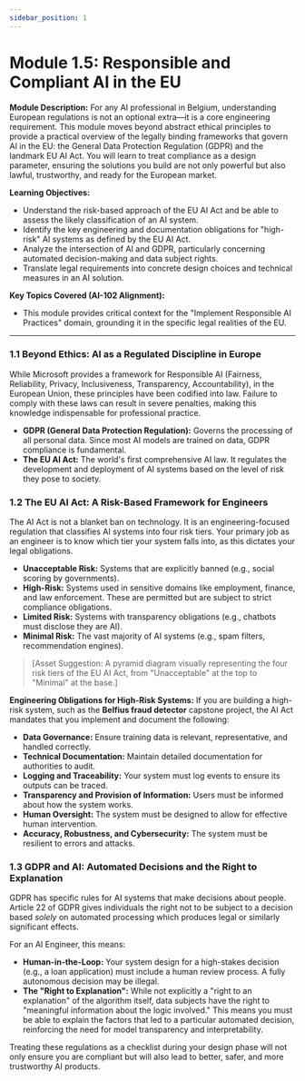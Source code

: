 ```yaml
---
sidebar_position: 1
---
```

# Module 1.5: Responsible and Compliant AI in the EU

**Module Description:** For any AI professional in Belgium, understanding European regulations is not an optional extra—it is a core engineering requirement. This module moves beyond abstract ethical principles to provide a practical overview of the legally binding frameworks that govern AI in the EU: the General Data Protection Regulation (GDPR) and the landmark EU AI Act. You will learn to treat compliance as a design parameter, ensuring the solutions you build are not only powerful but also lawful, trustworthy, and ready for the European market.

**Learning Objectives:**
- Understand the risk-based approach of the EU AI Act and be able to assess the likely classification of an AI system.
- Identify the key engineering and documentation obligations for "high-risk" AI systems as defined by the EU AI Act.
- Analyze the intersection of AI and GDPR, particularly concerning automated decision-making and data subject rights.
- Translate legal requirements into concrete design choices and technical measures in an AI solution.

**Key Topics Covered (AI-102 Alignment):**
- This module provides critical context for the "Implement Responsible AI Practices" domain, grounding it in the specific legal realities of the EU.

---

### 1.1 Beyond Ethics: AI as a Regulated Discipline in Europe

While Microsoft provides a framework for Responsible AI (Fairness, Reliability, Privacy, Inclusiveness, Transparency, Accountability), in the European Union, these principles have been codified into law. Failure to comply with these laws can result in severe penalties, making this knowledge indispensable for professional practice.

- **GDPR (General Data Protection Regulation):** Governs the processing of all personal data. Since most AI models are trained on data, GDPR compliance is fundamental.
- **The EU AI Act:** The world's first comprehensive AI law. It regulates the development and deployment of AI systems based on the level of risk they pose to society.

### 1.2 The EU AI Act: A Risk-Based Framework for Engineers

The AI Act is not a blanket ban on technology. It is an engineering-focused regulation that classifies AI systems into four risk tiers. Your primary job as an engineer is to know which tier your system falls into, as this dictates your legal obligations.

- **Unacceptable Risk:** Systems that are explicitly banned (e.g., social scoring by governments).
- **High-Risk:** Systems used in sensitive domains like employment, finance, and law enforcement. These are permitted but are subject to strict compliance obligations.
- **Limited Risk:** Systems with transparency obligations (e.g., chatbots must disclose they are AI).
- **Minimal Risk:** The vast majority of AI systems (e.g., spam filters, recommendation engines).

> [Asset Suggestion: A pyramid diagram visually representing the four risk tiers of the EU AI Act, from "Unacceptable" at the top to "Minimal" at the base.]

**Engineering Obligations for High-Risk Systems:**
If you are building a high-risk system, such as the **Belfius fraud detector** capstone project, the AI Act mandates that you implement and document the following:
- **Data Governance:** Ensure training data is relevant, representative, and handled correctly.
- **Technical Documentation:** Maintain detailed documentation for authorities to audit.
- **Logging and Traceability:** Your system must log events to ensure its outputs can be traced.
- **Transparency and Provision of Information:** Users must be informed about how the system works.
- **Human Oversight:** The system must be designed to allow for effective human intervention.
- **Accuracy, Robustness, and Cybersecurity:** The system must be resilient to errors and attacks.

### 1.3 GDPR and AI: Automated Decisions and the Right to Explanation

GDPR has specific rules for AI systems that make decisions about people. Article 22 of GDPR gives individuals the right not to be subject to a decision based *solely* on automated processing which produces legal or similarly significant effects. 

For an AI Engineer, this means:
- **Human-in-the-Loop:** Your system design for a high-stakes decision (e.g., a loan application) must include a human review process. A fully autonomous decision may be illegal.
- **The "Right to Explanation":** While not explicitly a "right to an explanation" of the algorithm itself, data subjects have the right to "meaningful information about the logic involved." This means you must be able to explain the factors that led to a particular automated decision, reinforcing the need for model transparency and interpretability.

Treating these regulations as a checklist during your design phase will not only ensure you are compliant but will also lead to better, safer, and more trustworthy AI products.
